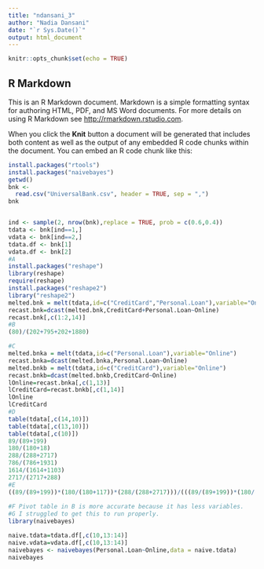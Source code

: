 ---
title: "ndansani_3"
author: "Nadia Dansani"
date: "`r Sys.Date()`"
output: html_document
---

```{r setup, include=FALSE}
knitr::opts_chunk$set(echo = TRUE)
```

## R Markdown

This is an R Markdown document. Markdown is a simple formatting syntax for authoring HTML, PDF, and MS Word documents. For more details on using R Markdown see <http://rmarkdown.rstudio.com>.

When you click the **Knit** button a document will be generated that includes both content as well as the output of any embedded R code chunks within the document. You can embed an R code chunk like this:

```{r bank}

install.packages("rtools")
install.packages("naivebayes")
getwd()
bnk <-
  read.csv("UniversalBank.csv", header = TRUE, sep = ",")
bnk


ind <- sample(2, nrow(bnk),replace = TRUE, prob = c(0.6,0.4))
tdata <- bnk[ind==1,]
vdata <- bnk[ind==2,]
tdata.df <- bnk[1]
vdata.df <- bnk[2]
#A
install.packages("reshape")
library(reshape)
require(reshape)
install.packages("reshape2")
library("reshape2")
melted.bnk = melt(tdata,id=c("CreditCard","Personal.Loan"),variable="Online" )
recast.bnk=dcast(melted.bnk,CreditCard+Personal.Loan~Online)
recast.bnk[,c(1:2,14)]
#B
(80)/(202+795+202+1880)

#C
melted.bnka = melt(tdata,id=c("Personal.Loan"),variable="Online")
recast.bnka=dcast(melted.bnka,Personal.Loan~Online)
melted.bnkb = melt(tdata,id=c("CreditCard"),variable="Online")
recast.bnkb=dcast(melted.bnkb,CreditCard~Online)
lOnline=recast.bnka[,c(1,13)]
lCreditCard=recast.bnkb[,c(1,14)]
lOnline
lCreditCard
#D
table(tdata[,c(14,10)])
table(tdata[,c(13,10)])
table(tdata[,c(10)])
89/(89+199)
180/(180+18)
288/(288+2717)
786/(786+1931)
1614/(1614+1103)
2717/(2717+288)
#E
((89/(89+199))*(180/(180+117))*(288/(288+2717)))/(((89/(89+199))*(180/(180+117))*(288/(288+2717)))+((786/(786+1931))*(1614/(1614+1103))*2717/(2717+288)))
 
#F Pivot table in B is more accurate because it has less variables.
#G I struggled to get this to run properly. 
library(naivebayes)

naive.tdata=tdata.df[,c(10,13:14)]
naive.vdata=vdata.df[,c(10,13:14)]
naivebayes <- naivebayes(Personal.Loan~Online,data = naive.tdata)
naivebayes
```

